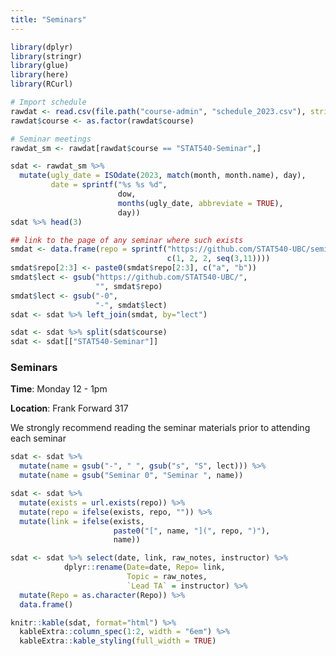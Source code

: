 ```yaml
---
title: "Seminars"
---
```



```r
library(dplyr)
library(stringr)
library(glue)
library(here)
library(RCurl)
```

```r
# Import schedule
rawdat <- read.csv(file.path("course-admin", "schedule_2023.csv"), stringsAsFactors = FALSE, colClasses = list(course = 'factor', dow = 'factor'))
rawdat$course <- as.factor(rawdat$course)

# Seminar meetings 
rawdat_sm <- rawdat[rawdat$course == "STAT540-Seminar",]

sdat <- rawdat_sm %>%
  mutate(ugly_date = ISOdate(2023, match(month, month.name), day),
         date = sprintf("%s %s %d",
                        dow, 
                        months(ugly_date, abbreviate = TRUE),
                        day))
sdat %>% head(3)

## link to the page of any seminar where such exists
smdat <- data.frame(repo = sprintf("https://github.com/STAT540-UBC/seminar-%02d", 
                                   c(1, 2, 2, seq(3,11))))
smdat$repo[2:3] <- paste0(smdat$repo[2:3], c("a", "b"))
smdat$lect <- gsub("https://github.com/STAT540-UBC/", 
                   "", smdat$repo)
smdat$lect <- gsub("-0", 
                   "-", smdat$lect)
sdat <- sdat %>% left_join(smdat, by="lect")

sdat <- sdat %>% split(sdat$course) 
sdat <- sdat[["STAT540-Seminar"]]
```


### Seminars

**Time**: Monday 12 - 1pm

**Location**: Frank Forward 317

We strongly recommend reading the seminar materials prior to attending each seminar

```r
sdat <- sdat %>%
  mutate(name = gsub("-", " ", gsub("s", "S", lect))) %>%
  mutate(name = gsub("Seminar 0", "Seminar ", name))

sdat <- sdat %>% 
  mutate(exists = url.exists(repo)) %>%
  mutate(repo = ifelse(exists, repo, "")) %>%
  mutate(link = ifelse(exists,
                       paste0("[", name, "](", repo, ")"),
                       name))

sdat <- sdat %>% select(date, link, raw_notes, instructor) %>%
            dplyr::rename(Date=date, Repo= link,
                          Topic = raw_notes, 
                          `Lead TA` = instructor) %>%
  mutate(Repo = as.character(Repo)) %>%
  data.frame()

knitr::kable(sdat, format="html") %>% 
  kableExtra::column_spec(1:2, width = "6em") %>%
  kableExtra::kable_styling(full_width = TRUE)
```
